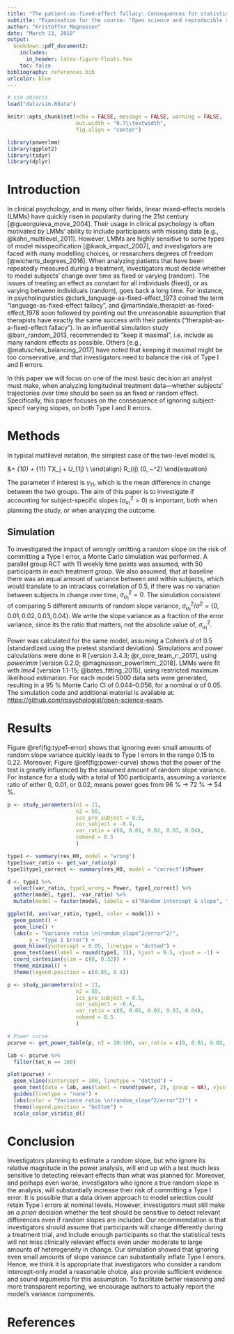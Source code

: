 ```yaml
---
title: "The patient-as-fixed-effect fallacy: Consequences for statistical power and Type I errors"
subtitle: "Examination for the course: 'Open science and reproducible research'"
author: "Kristoffer Magnusson"
date: "March 13, 2018"
output: 
  bookdown::pdf_document2:
    includes:  
      in_header: latex-figure-floats.tex
    toc: false  
bibliography: references.bib
urlcolor: blue
---
```


```r
# sim objects
load("data/sim.Rdata")

knitr::opts_chunk$set(echo = FALSE, message = FALSE, warning = FALSE,
                      out.width = "0.7\\textwidth",
                      fig.align = "center")

library(powerlmm)
library(ggplot2)
library(tidyr)
library(dplyr)
```

# Introduction
In clinical psychology, and in many other fields, linear mixed-effects models (LMMs) have quickly risen in popularity during the 21st century [@gueorguieva_move_2004]. Their usage in clinical psychology is often motivated by LMMs' ability to include participants with missing data [e.g., @kahn_multilevel_2011]. However, LMMs are highly sensitive to some types of model misspecification [@kwok_impact_2007], and investigators are faced with many modelling choices, or researchers degrees of freedom [@wicherts_degrees_2016]. When analyzing patients that have been repeatedly measured during a treatment, investigators must decide whether to model subjects' change over time as fixed or varying (random). The issues of treating an effect as constant for all individuals (fixed), or as varying between individuals (random), goes back a long time. For instance, in psycholinguistics @clark_language-as-fixed-effect_1973 coined the term "language-as-fixed-effect fallacy", and @martindale_therapist-as-fixed-effect_1978 soon followed by pointing out the unreasonable assumption that therapists have exactly the same success with their patients ("therapist-as-a-fixed-effect fallacy"). In an influential simulation study @barr_random_2013, recommended to "keep it maximal", i.e. include as many random effects as possible. Others [e.g., @matuschek_balancing_2017] have noted that keeping it maximal might be too conservative, and that investigators need to balance the risk of Type I and II errors.  

In this paper we will focus on one of the most basic decision an analyst must make, when analyzing longitudinal treatment data---whether subjects' trajectories over time should be seen as an fixed or random effect. Specifically, this paper focuses on the consequence of ignoring subject-specif varying slopes, on both Type I and II errors.

# Methods
In typical multilevel notation, the simplest case of the two-level model is,

\begin{align}
\text{Level 1}& \notag\\
Y_{ij} &= \beta_{0j} + \beta_{1j}t_{ij} + R_{ij}\\
\text{Level 2}& \notag\\\
\beta_{0j} &= \gamma_{00} + \gamma_{01} TX_j + U_{0j} \\
\beta_{1j} &= \gamma_{10} + \gamma_{11} TX_j + U_{1j} \\
\end{align}
\begin{equation}
\text{with }
\begin{pmatrix}
U_{0j} \\
 U_{1j}
\end{pmatrix}
\sim\mathcal{N}
\left(
\begin{matrix}
0 &\\\
0
\end{matrix}
,
\begin{matrix}
 \sigma_{u_0}^2 & \sigma_{u_{01}}\\
 \sigma_{u_{01}} & \sigma_{u_1}^2
\end{matrix}
\right)
, \text{ and } R_{ij} \sim\mathcal{N}(0, ~\sigma^2)
\end{equation}

The parameter if interest is $\gamma_{11}$, which is the mean difference in change between the two groups. The aim of this paper is to investigate if accounting for subject-specific slopes ($\sigma_{u_1}^2 > 0$) is important, both when planning the study, or when analyzing the outcome. 

## Simulation
To investigated the impact of wrongly omitting a random slope on the risk of committing a Type I error, a Monte Carlo simulation was performed. A parallel group RCT with 11 weekly time points was assumed, with 50 participants in each treatment group. We also assumed, that at baseline there was an equal amount of variance between and within subjects, which would translate to an intraclass correlation of 0.5, if there was no variation between subjects in change over time,  $\sigma_{u_1}^2 = 0$. The simulation consistent of comparing 5 different amounts of random slope variance, $\sigma_{u_1}^2/\sigma^2 = \{0, 0.01, 0.02, 0.03, 0.04\}$. We write the slope variance as a fraction of the error variance, since its the ratio that matters, not the absolute value of, $\sigma_{u_1}^2$.\footnote{Here I use the famous proof: "proof is left as an exercise to the reader", or "It can easily be shown that..." ;)} 

Power was calculated for the same model, assuming a Cohen's *d* of 0.5 (standardized using the pretest standard deviation). Simulations and power calculations were done in R [version 3.4.3; @r_core_team_r:_2017], using *powerlmm* [version 0.2.0; @magnusson_powerlmm:_2018]. LMMs were fit with *lme4* [version 1.1-15; @bates_fitting_2015], using restricted maximum likelihood estimation. For each model 5000 data sets were generated, resulting in a 95 % Monte Carlo CI of 0.044--0.056, for a nominal $\alpha$ of 0.05. The simulation code and additional material is available at: [https://github.com/rpsychologist/open-science-exam](https://github.com/rpsychologist/open-science-exam).

# Results
Figure \@ref(fig:type1-error) shows that ignoring even small amounts of random slope variance quickly leads to Type I errors in the range 0.15 to 0.22. Moreover, Figure \@ref(fig:power-curve) shows that the power of the test is greatly influenced by the assumed amount of random slope variance. For instance for a study with a total of 100 participants, assuming a variance ratio of either 0, 0.01, or 0.02, means power goes from 96 % $\rightarrow$ 72 % $\rightarrow$ 54 %.
```r
p <- study_parameters(n1 = 11, 
                      n2 = 50,
                      icc_pre_subject = 0.5,
                      cor_subject = -0.4,
                      var_ratio = c(0, 0.01, 0.02, 0.03, 0.04),
                      cohend = 0.5
                      )

type1 <- summary(res_H0, model = "wrong")
type1$var_ratio <- get_var_ratio(p)
type1$type1_correct <- summary(res_H0, model = "correct")$Power

d <- type1 %>% 
  select(var_ratio, type1_wrong = Power, type1_correct) %>% 
  gather(model, type1, -var_ratio) %>% 
  mutate(model = factor(model, labels = c("Random intercept & slope", "Random intercept-only")))
```

```r
ggplot(d, aes(var_ratio, type1, color = model)) + 
  geom_point() + 
  geom_line() +
  labs(x = "Variance ratio \n(random_slope^2/error^2)",
       y = "Type I Error") +
  geom_hline(yintercept = 0.05, linetype = "dotted") +
  geom_text(aes(label = round(type1, 3)), hjust = 0.5, vjust = -1) + 
  coord_cartesian(ylim = c(0, 0.32)) +
  theme_minimal() +
  theme(legend.position = c(0.85, 0.4))
```

```r
p <- study_parameters(n1 = 11, 
                      n2 = 50,
                      icc_pre_subject = 0.5,
                      cor_subject = -0.4,
                      var_ratio = c(0, 0.01, 0.02, 0.03, 0.04),
                      cohend = 0.5
                      )

# Power curve
pcurve <- get_power_table(p, n2 = 20:100, var_ratio = c(0, 0.01, 0.02, 0.03, 0.04))
```

```r
lab <- pcurve %>%
  filter(tot_n == 100) 

plot(pcurve) + 
  geom_vline(xintercept = 100, linetype = "dotted") +
  geom_text(data = lab, aes(label = round(power, 2), group = NA), vjust = -1, show.legend = FALSE) +
  guides(linetype = "none") +
  labs(color = "Variance ratio \n(random_slope^2/error^2)") +
  theme(legend.position = "bottom") +
  scale_color_viridis_d()

```



# Conclusion
Investigators planning to estimate a random slope, but who ignore its relative magnitude in the power analysis, will end up with a test much less sensitive to detecting relevant effects than what was planned for. Moreover, and perhaps even worse, investigators who ignore a true random slope in the analysis, will substantially increase their risk of committing a Type I error. It is possible that a data driven approach to model selection could retain Type I errors at nominal levels. However, investigators must still make an *a priori* decision whether the test should be sensitive to detect relevant differences even if random slopes are included. Our recommendation is that investigators should assume that participants will change differently during a treatment trial, and include enough participants so that the statistical tests will not miss clinically relevant effects even under moderate to large amounts of heterogeneity in change. Our simulation showed that ignoring even small amounts of slope variance can substantially inflate Type I errors. Hence, we think it is appropriate that investigators who consider a random intercept-only model a reasonable choice, also provide sufficient evidence and sound arguments for this assumption. To facilitate better reasoning and more transparent reporting, we encourage authors to actually report the model's variance components.

# References